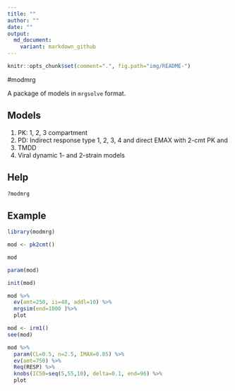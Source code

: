```yaml
---
title: ""
author: ""
date: ""
output: 
  md_document:
    variant: markdown_github
---
```

```r
knitr::opts_chunk$set(comment=".", fig.path="img/README-")
```



#modmrg

A package of models in `mrgsolve` format.

## Models
1. PK: 1, 2, 3 compartment
1. PD: Indirect response type 1, 2, 3, 4 and direct EMAX with 2-cmt PK and
1. TMDD
1. Viral dynamic 1- and 2-strain models

## Help
```r
?modmrg
```


## Example
```r
library(modmrg)

mod <- pk2cmt()

mod

param(mod)

init(mod)

mod %>%
  ev(amt=250, ii=48, addl=10) %>% 
  mrgsim(end=1000 )%>% 
  plot
```

```r
mod <- irm1()
see(mod)

mod %>% 
  param(CL=0.5, n=2.5, IMAX=0.85) %>%
  ev(amt=750) %>% 
  Req(RESP) %>% 
  knobs(IC50=seq(5,55,10), delta=0.1, end=96) %>%
  plot
  
```

